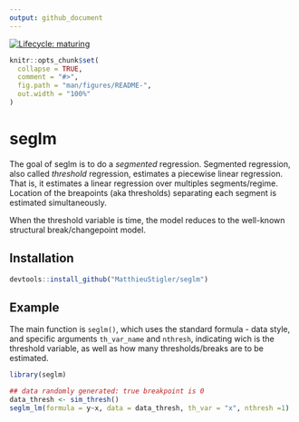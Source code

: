 ```yaml
---
output: github_document
---
```


<!-- README.md is generated from README.Rmd. Please edit that file -->

<!-- badges: start -->
[![Lifecycle: maturing](https://img.shields.io/badge/lifecycle-maturing-blue.svg)](https://www.tidyverse.org/lifecycle/#maturing)
<!-- badges: end -->

```r
knitr::opts_chunk$set(
  collapse = TRUE,
  comment = "#>",
  fig.path = "man/figures/README-",
  out.width = "100%"
)
```

# seglm

The goal of seglm is to do a *segmented* regression. Segmented regression, also called *threshold* regression, 
estimates a piecewise linear regression. That is, it estimates a linear regression over multiples segments/regime. Location of the breapoints (aka thresholds) separating each segment is estimated simultaneously. 

When the threshold variable is time, the model reduces to the well-known structural break/changepoint model. 

## Installation


``` r
devtools::install_github("MatthieuStigler/seglm")
```

## Example

The main function is `seglm()`, which uses the standard formula - data style, and specific arguments `th_var_name` and `nthresh`, indicating wich is the threshold variable, as well as how many thresholds/breaks are to be estimated. 

```r
library(seglm)

## data randomly generated: true breakpoint is 0 
data_thresh <- sim_thresh()
seglm_lm(formula = y~x, data = data_thresh, th_var = "x", nthresh =1)

```


